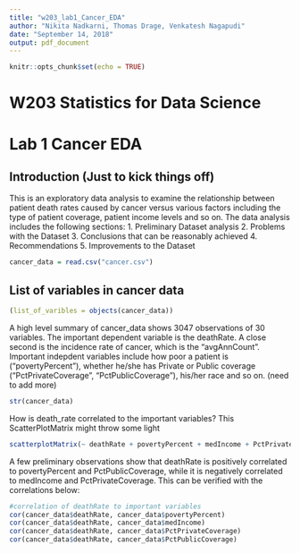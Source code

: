 ```yaml
---
title: "w203_lab1_Cancer_EDA"
author: "Nikita Nadkarni, Thomas Drage, Venkatesh Nagapudi"
date: "September 14, 2018"
output: pdf_document
---
```


```r
knitr::opts_chunk$set(echo = TRUE)
```

W203 Statistics for Data Science
========================================================
Lab 1 Cancer EDA
========================================================


## Introduction (Just to kick things off)
This is an exploratory data analysis to examine the relationship between patient death rates caused by cancer versus various factors including the type of patient coverage, patient income levels and so on.
The data analysis includes the following sections:
1. Preliminary Dataset analysis
2. Problems with the Dataset
3. Conclusions that can be reasonably achieved
4. Recommendations 
5. Improvements to the Dataset


```r
cancer_data = read.csv("cancer.csv")
```

## List of variables in cancer data


```r
(list_of_varibles = objects(cancer_data))
```
A high level summary of cancer_data shows 3047 observations of 30 variables. The important dependent variable is the deathRate. A close second is the incidence rate of cancer, which is the "avgAnnCount". 
Important indepdent variables include how poor a patient is ("povertyPercent"), whether he/she has Private or Public coverage ("PctPrivateCoverage", "PctPublicCoverage"), his/her race and so on. (need to add more)

```r
str(cancer_data)
```
How is death_rate correlated to the important variables? This ScatterPlotMatrix might throw some light
```r
scatterplotMatrix(~ deathRate + povertyPercent + medIncome + PctPrivateCoverage + PctPublicCoverage, data = cancer_data)
```
A few preliminary observations show that deathRate is positively correlated to povertyPercent and PctPublicCoverage, while it is negatively correlated to medIncome and PctPrivateCoverage. This can be verified with the correlations below:
```r
#correlation of deathRate to important variables
cor(cancer_data$deathRate, cancer_data$povertyPercent)
cor(cancer_data$deathRate, cancer_data$medIncome)
cor(cancer_data$deathRate, cancer_data$PctPrivateCoverage)
cor(cancer_data$deathRate, cancer_data$PctPublicCoverage)
```

